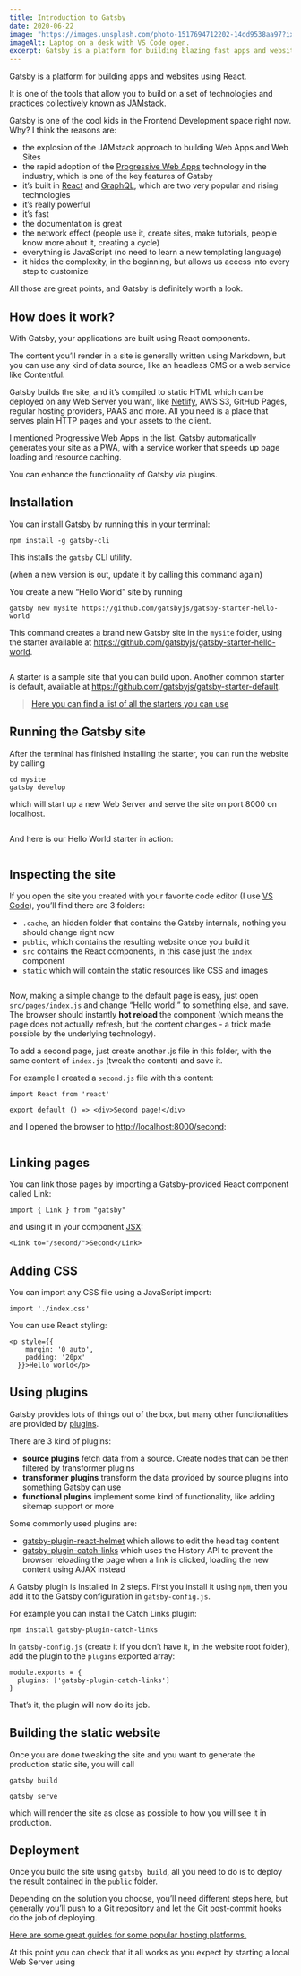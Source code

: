 ```yaml
---
title: Introduction to Gatsby
date: 2020-06-22
image: "https://images.unsplash.com/photo-1517694712202-14dd9538aa97?ixlib=rb-1.2.1&ixid=eyJhcHBfaWQiOjEyMDd9&auto=format&fit=crop&w=2100&q=80"
imageAlt: Laptop on a desk with VS Code open.
excerpt: Gatsby is a platform for building blazing fast apps and websites using React and Gatsby, a static PWA (Progressive Web App) generator.
---
```



Gatsby is a platform for building apps and websites using React.

It is one of the tools that allow you to build on a set of technologies and practices collectively known as [JAMstack](https://jamstack.org/).

Gatsby is one of the cool kids in the Frontend Development space right now. Why? I think the reasons are:

- the explosion of the JAMstack approach to building Web Apps and Web Sites
- the rapid adoption of the [Progressive Web Apps](https://en.wikipedia.org/wiki/Progressive_web_application) technology in the industry, which is one of the key features of Gatsby
- it’s built in [React](https://reactjs.org/) and [GraphQL](https://graphql.org/), which are two very popular and rising technologies
- it’s really powerful
- it’s fast
- the documentation is great
- the network effect (people use it, create sites, make tutorials, people know more about it, creating a cycle)
- everything is JavaScript (no need to learn a new templating language)
- it hides the complexity, in the beginning, but allows us access into every step to customize

All those are great points, and Gatsby is definitely worth a look.

## How does it work?

With Gatsby, your applications are built using React components.

The content you’ll render in a site is generally written using Markdown, but you can use any kind of data source, like an headless CMS or a web service like Contentful.

Gatsby builds the site, and it’s compiled to static HTML which can be deployed on any Web Server you want, like [Netlify](https://www.netlify.com/), AWS S3, GitHub Pages, regular hosting providers, PAAS and more. All you need is a place that serves plain HTTP pages and your assets to the client.

I mentioned Progressive Web Apps in the list. Gatsby automatically generates your site as a PWA, with a service worker that speeds up page loading and resource caching.

You can enhance the functionality of Gatsby via plugins.

## Installation

You can install Gatsby by running this in your [terminal](https://support.apple.com/en-gb/guide/terminal/welcome/mac):

```
npm install -g gatsby-cli
```

This installs the `gatsby` CLI utility.

(when a new version is out, update it by calling this command again)

You create a new “Hello World” site by running

```
gatsby new mysite https://github.com/gatsbyjs/gatsby-starter-hello-world
```

This command creates a brand new Gatsby site in the `mysite` folder, using the starter available at <https://github.com/gatsbyjs/gatsby-starter-hello-world>.

<img src={imageOne} alt="" />

A starter is a sample site that you can build upon. Another common starter is default, available at https://github.com/gatsbyjs/gatsby-starter-default.

> [Here you can find a list of all the starters you can use](https://www.gatsbyjs.org/starters/)

## Running the Gatsby site

After the terminal has finished installing the starter, you can run the website by calling

```
cd mysite
gatsby develop
```

which will start up a new Web Server and serve the site on port 8000 on localhost.

<img src={imageTwo} alt="" />

And here is our Hello World starter in action:

<img src={imageThree} alt="" />

## Inspecting the site

If you open the site you created with your favorite code editor (I use [VS Code](https://code.visualstudio.com/)), you’ll find there are 3 folders:

- `.cache`, an hidden folder that contains the Gatsby internals, nothing you should change right now
- `public`, which contains the resulting website once you build it
- `src` contains the React components, in this case just the `index` component
- `static` which will contain the static resources like CSS and images

<img src={imageFour} alt="" />

Now, making a simple change to the default page is easy, just open `src/pages/index.js` and change “Hello world!” to something else, and save. The browser should instantly **hot reload** the component (which means the page does not actually refresh, but the content changes - a trick made possible by the underlying technology).

To add a second page, just create another .js file in this folder, with the same content of `index.js` (tweak the content) and save it.

For example I created a `second.js` file with this content:

```
import React from 'react'

export default () => <div>Second page!</div>
```

and I opened the browser to [http://localhost:8000/second](http://localhost:8000/second):

<img src={imageFive} alt="" />

## Linking pages

You can link those pages by importing a Gatsby-provided React component called Link:

```
import { Link } from "gatsby"
```

and using it in your component [JSX](https://reactjs.org/docs/introducing-jsx.html):

```
<Link to="/second/">Second</Link>
```

## Adding CSS

You can import any CSS file using a JavaScript import:

```
import './index.css'
```

You can use React styling:

```
<p style={{
    margin: '0 auto',
    padding: '20px'
  }}>Hello world</p>
```

## Using plugins

Gatsby provides lots of things out of the box, but many other functionalities are provided by [plugins](https://www.gatsbyjs.org/plugins/).

There are 3 kind of plugins:

- **source plugins** fetch data from a source. Create nodes that can be then filtered by transformer plugins
- **transformer plugins** transform the data provided by source plugins into something Gatsby can use
- **functional plugins** implement some kind of functionality, like adding sitemap support or more

Some commonly used plugins are:

- [gatsby-plugin-react-helmet](https://www.gatsbyjs.org/packages/gatsby-plugin-react-helmet/) which allows to edit the head tag content
- [gatsby-plugin-catch-links](https://www.gatsbyjs.org/packages/gatsby-plugin-catch-links/) which uses the History API to prevent the browser reloading the page when a link is clicked, loading the new content using AJAX instead

A Gatsby plugin is installed in 2 steps. First you install it using `npm`, then you add it to the Gatsby configuration in `gatsby-config.js`.

For example you can install the Catch Links plugin:

```
npm install gatsby-plugin-catch-links
```

In `gatsby-config.js` (create it if you don’t have it, in the website root folder), add the plugin to the `plugins` exported array:

```
module.exports = {
  plugins: ['gatsby-plugin-catch-links']
}
```

That’s it, the plugin will now do its job.

## Building the static website

Once you are done tweaking the site and you want to generate the production static site, you will call

```
gatsby build
```

```
gatsby serve
```

which will render the site as close as possible to how you will see it in production.

## Deployment

Once you build the site using `gatsby build`, all you need to do is to deploy the result contained in the `public` folder.

Depending on the solution you choose, you’ll need different steps here, but generally you’ll push to a Git repository and let the Git post-commit hooks do the job of deploying.

[Here are some great guides for some popular hosting platforms.](https://www.gatsbyjs.org/docs/deploying-and-hosting/)

At this point you can check that it all works as you expect by starting a local Web Server using
